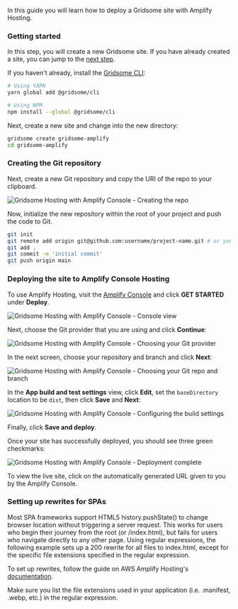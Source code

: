 In this guide you will learn how to deploy a Gridsome site with Amplify Hosting.

### Getting started

<Callout>

In this step, you will create a new Gridsome site. If you have already created a site, you can jump to the [next step](#creating-the-git-repository).

</Callout>

If you haven't already, install the [Gridsome CLI](https://gridsome.org/docs/):

```sh
# Using YARN
yarn global add @gridsome/cli

# Using NPM
npm install --global @gridsome/cli
```

Next, create a new site and change into the new directory:

```sh
gridsome create gridsome-amplify
cd gridsome-amplify
```

### Creating the Git repository

Next, create a new Git repository and copy the URI of the repo to your clipboard.

![Gridsome Hosting with Amplify Console - Creating the repo](/images/hosting/gridsome/0.png)

Now, initialize the new repository within the root of your project and push the code to Git.

```sh
git init
git remote add origin git@github.com:username/project-name.git # or your git repository location
git add .
git commit -m 'initial commit'
git push origin main
```

### Deploying the site to Amplify Console Hosting

To use Amplify Hosting, visit the [Amplify Console](https://console.aws.amazon.com/amplify/home) and click __GET STARTED__ under __Deploy__.

![Gridsome Hosting with Amplify Console - Console view](/images/hosting/gridsome/1.png)

Next, choose the Git provider that you are using and click __Continue__:

![Gridsome Hosting with Amplify Console - Choosing your Git provider](/images/hosting/gridsome/2.png)

In the next screen, choose your repository and branch and click __Next__:

![Gridsome Hosting with Amplify Console - Choosing your Git repo and branch](/images/hosting/gridsome/3.png)

In the __App build and test settings__ view, click __Edit__, set the `baseDirectory` location to be `dist`, then click __Save__ and __Next__:

![Gridsome Hosting with Amplify Console - Configuring the build settings](/images/hosting/gridsome/4.png)

Finally, click __Save and deploy__.

Once your site has successfully deployed, you should see three green checkmarks:

![Gridsome Hosting with Amplify Console - Deployment complete](/images/hosting/gridsome/5.png)

To view the live site, click on the automatically generated URL given to you by the Amplify Console.

### Setting up rewrites for SPAs

Most SPA frameworks support HTML5 history.pushState() to change browser location without triggering a server request. This works for users who begin their journey from the root (or /index.html), but fails for users who navigate directly to any other page. Using regular expressions, the following example sets up a 200 rewrite for all files to index.html, except for the specific file extensions specified in the regular expression.

To set up rewrites, follow the guide on AWS Amplify Hosting's [documentation](https://docs.aws.amazon.com/amplify/latest/userguide/redirects.html#redirects-for-single-page-web-apps-spa).

<Callout>
Make sure you list the file extensions used in your application (i.e. .manifest, .webp, etc.) in the regular expression.
</Callout>